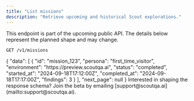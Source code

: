 ```yaml
---
title: "List missions"
description: "Retrieve upcoming and historical Scout explorations."
---
```


<Note>
  This endpoint is part of the upcoming public API. The details below represent the planned shape and may change.
</Note>

```http request
GET /v1/missions
```

<ResponseExample>
{
  "data": [
    {
      "id": "mission_123",
      "persona": "first_time_visitor",
      "environment": "https://preview.scoutqa.ai",
      "status": "completed",
      "started_at": "2024-09-18T17:12:00Z",
      "completed_at": "2024-09-18T17:17:00Z",
      "findings": 3
    }
  ],
  "next_page": null
}
</ResponseExample>

<Note>
  Interested in shaping the response schema? Join the beta by emailing [support@scoutqa.ai](mailto:support@scoutqa.ai).
</Note>
